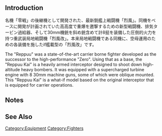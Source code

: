 {{EquipmentInfo|335}}

==Introduction==
名機「零戦」の後継機として開発された、最新鋭艦上戦闘機「烈風」。同機をベースに開発が計画されていた高高度で重爆を邀撃するための新型戦闘機、排気タービン過給器、そして30mm機銃を斜め銃含めて計8挺を装備した圧倒的火力を持つ重武装局地戦闘機「烈風改」。本来局地戦闘機である同機に、空母運用のための各装備を施したif艦載型の「烈風改」です。

The "Reppuu" was a state-of-the-art carrier borne fighter developed as the successor to the high-performance "Zero". Using that as a base, the "Reppuu Kai" is a heavily armed interceptor designed to shoot down high-altitude heavy bombers. It was equipped with a supercharged turbine engine with 8 30mm machine guns, some of which were oblique mounted. This "Reppuu Kai" is a what-if model based on the original interceptor that is equipped for carrier operations.

==Notes==


==See Also==
{{Equipmentlist}}
[[Category:Equipment]]
[[Category:Fighters]]
